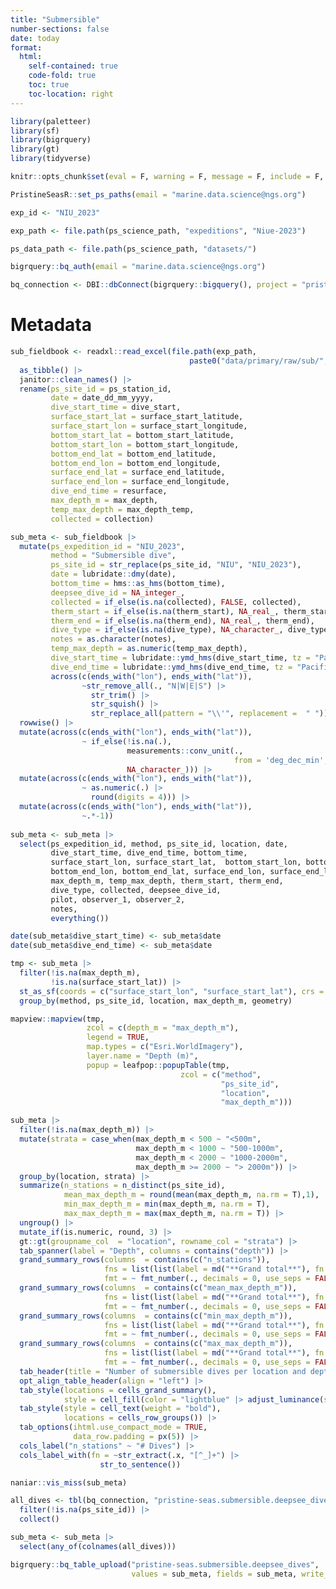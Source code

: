 ```yaml
---
title: "Submersible"
number-sections: false
date: today
format: 
  html:
    self-contained: true
    code-fold: true
    toc: true
    toc-location: right
---
```


```r
library(paletteer)
library(sf)
library(bigrquery)
library(gt)
library(tidyverse)

knitr::opts_chunk$set(eval = F, warning = F, message = F, include = F, echo = F)

PristineSeasR::set_ps_paths(email = "marine.data.science@ngs.org")

exp_id <- "NIU_2023"

exp_path <- file.path(ps_science_path, "expeditions", "Niue-2023")

ps_data_path <- file.path(ps_science_path, "datasets/")

bigrquery::bq_auth(email = "marine.data.science@ngs.org")

bq_connection <- DBI::dbConnect(bigrquery::bigquery(), project = "pristine-seas")
```

# Metadata

```r
sub_fieldbook <- readxl::read_excel(file.path(exp_path, 
                                        paste0("data/primary/raw/sub/", exp_id, "_sub_fieldbook.xlsx"))) |> 
  as_tibble() |> 
  janitor::clean_names() |> 
  rename(ps_site_id = ps_station_id,
         date = date_dd_mm_yyyy,
         dive_start_time = dive_start,
         surface_start_lat = surface_start_latitude,
         surface_start_lon = surface_start_longitude,
         bottom_start_lat = bottom_start_latitude,
         bottom_start_lon = bottom_start_longitude,
         bottom_end_lat = bottom_end_latitude,
         bottom_end_lon = bottom_end_longitude,
         surface_end_lat = surface_end_latitude,
         surface_end_lon = surface_end_longitude,
         dive_end_time = resurface,
         max_depth_m = max_depth,
         temp_max_depth = max_depth_temp,
         collected = collection)

sub_meta <- sub_fieldbook |> 
  mutate(ps_expedition_id = "NIU_2023", 
         method = "Submersible dive",
         ps_site_id = str_replace(ps_site_id, "NIU", "NIU_2023"),
         date = lubridate::dmy(date),
         bottom_time = hms::as_hms(bottom_time),
         deepsee_dive_id = NA_integer_,
         collected = if_else(is.na(collected), FALSE, collected),
         therm_start = if_else(is.na(therm_start), NA_real_, therm_start),
         therm_end = if_else(is.na(therm_end), NA_real_, therm_end),
         dive_type = if_else(is.na(dive_type), NA_character_, dive_type),
         notes = as.character(notes),
         temp_max_depth = as.numeric(temp_max_depth),
         dive_start_time = lubridate::ymd_hms(dive_start_time, tz = "Pacific/Niue"),
         dive_end_time = lubridate::ymd_hms(dive_end_time, tz = "Pacific/Niue"),
         across(c(ends_with("lon"), ends_with("lat")),
                ~str_remove_all(., "N|W|E|S") |> 
                  str_trim() |> 
                  str_squish() |> 
                  str_replace_all(pattern = "\\'", replacement =  " "))) |> 
  rowwise() |> 
  mutate(across(c(ends_with("lon"), ends_with("lat")),
                ~ if_else(!is.na(.), 
                          measurements::conv_unit(., 
                                                  from = 'deg_dec_min', to = 'dec_deg'),
                          NA_character_))) |> 
  mutate(across(c(ends_with("lon"), ends_with("lat")),
                ~ as.numeric(.) |> 
                  round(digits = 4))) |> 
  mutate(across(c(ends_with("lon"), ends_with("lat")),
                ~.*-1))
  
sub_meta <- sub_meta |> 
  select(ps_expedition_id, method, ps_site_id, location, date, 
         dive_start_time, dive_end_time, bottom_time,
         surface_start_lon, surface_start_lat,  bottom_start_lon, bottom_start_lat,
         bottom_end_lon, bottom_end_lat, surface_end_lon, surface_end_lat, 
         max_depth_m, temp_max_depth, therm_start, therm_end, 
         dive_type, collected, deepsee_dive_id, 
         pilot, observer_1, observer_2,
         notes,
         everything()) 

date(sub_meta$dive_start_time) <- sub_meta$date
date(sub_meta$dive_end_time) <- sub_meta$date
```

```r
tmp <- sub_meta |> 
  filter(!is.na(max_depth_m),
         !is.na(surface_start_lat)) |> 
  st_as_sf(coords = c("surface_start_lon", "surface_start_lat"), crs = 4326) |> 
  group_by(method, ps_site_id, location, max_depth_m, geometry) 

mapview::mapview(tmp,
                 zcol = c(depth_m = "max_depth_m"), 
                 legend = TRUE,
                 map.types = c("Esri.WorldImagery"),
                 layer.name = "Depth (m)",
                 popup = leafpop::popupTable(tmp,
                                      zcol = c("method",
                                               "ps_site_id",
                                               "location",
                                               "max_depth_m")))
```

```r
sub_meta |> 
  filter(!is.na(max_depth_m)) |> 
  mutate(strata = case_when(max_depth_m < 500 ~ "<500m",
                            max_depth_m < 1000 ~ "500-1000m",
                            max_depth_m < 2000 ~ "1000-2000m",
                            max_depth_m >= 2000 ~ "> 2000m")) |> 
  group_by(location, strata) |> 
  summarize(n_stations = n_distinct(ps_site_id),
            mean_max_depth_m = round(mean(max_depth_m, na.rm = T),1),
            min_max_depth_m = min(max_depth_m, na.rm = T),
            max_max_depth_m = max(max_depth_m, na.rm = T)) |> 
  ungroup() |> 
  mutate_if(is.numeric, round, 3) |> 
  gt::gt(groupname_col  = "location", rowname_col = "strata") |> 
  tab_spanner(label = "Depth", columns = contains("depth")) |> 
  grand_summary_rows(columns  = contains(c("n_stations")),
                     fns = list(list(label = md("**Grand total**"), fn = "sum")),
                     fmt = ~ fmt_number(., decimals = 0, use_seps = FALSE)) |> 
  grand_summary_rows(columns  = contains(c("mean_max_depth_m")),
                     fns = list(list(label = md("**Grand total**"), fn = "mean")),
                     fmt = ~ fmt_number(., decimals = 0, use_seps = FALSE)) |> 
  grand_summary_rows(columns  = contains(c("min_max_depth_m")),
                     fns = list(list(label = md("**Grand total**"), fn = "min")),
                     fmt = ~ fmt_number(., decimals = 0, use_seps = FALSE)) |> 
  grand_summary_rows(columns  = contains(c("max_max_depth_m")),
                     fns = list(list(label = md("**Grand total**"), fn = "max")),
                     fmt = ~ fmt_number(., decimals = 0, use_seps = FALSE)) |> 
  tab_header(title = "Number of submersible dives per location and depth") |> 
  opt_align_table_header(align = "left") |> 
  tab_style(locations = cells_grand_summary(),
            style = cell_fill(color = "lightblue" |> adjust_luminance(steps = +2))) |> 
  tab_style(style = cell_text(weight = "bold"),
            locations = cells_row_groups()) |> 
  tab_options(ihtml.use_compact_mode = TRUE,
              data_row.padding = px(5)) |> 
  cols_label("n_stations" ~ "# Dives") |> 
  cols_label_with(fn = ~str_extract(.x, "[^_]+") |> 
                    str_to_sentence()) 
```

```r
naniar::vis_miss(sub_meta)
```

```r
all_dives <- tbl(bq_connection, "pristine-seas.submersible.deepsee_dives") |> 
  filter(!is.na(ps_site_id)) |> 
  collect()

sub_meta <- sub_meta |> 
  select(any_of(colnames(all_dives)))

bigrquery::bq_table_upload("pristine-seas.submersible.deepsee_dives", 
                           values = sub_meta, fields = sub_meta, write_disposition = 'WRITE_APPEND')
```
